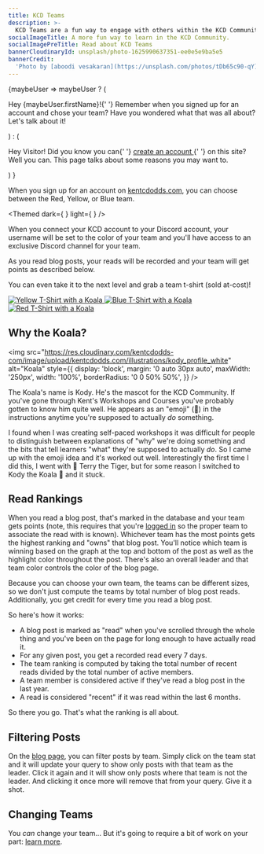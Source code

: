 ```yaml
---
title: KCD Teams
description: >-
  KCD Teams are a fun way to engage with others within the KCD Community.
socialImageTitle: A more fun way to learn in the KCD Community.
socialImagePreTitle: Read about KCD Teams
bannerCloudinaryId: unsplash/photo-1625990637351-ee0e5e9ba5e5
bannerCredit:
  'Photo by [aboodi vesakaran](https://unsplash.com/photos/tDb65c90-qY)'
---
```


<OptionalUser>
  {maybeUser =>
    maybeUser ? (
      <p>
        Hey <span className="text-team-current">{maybeUser.firstName}</span>!{' '}
        Remember when you signed up for an account and chose your team? Have you
        wondered what that was all about? Let's talk about it!
      </p>
    ) : (
      <p>
        Hey Visitor! Did you know you can{' '}
        <a href="/login" className="underline">
          create an account
        </a>{' '}
        on this site? Well you can. This page talks about some reasons you may
        want to.
      </p>
    )
  }
</OptionalUser>

When you sign up for an account on [kentcdodds.com](https://kentcdodds.com), you
can choose between the Red, Yellow, or Blue team.

<Themed
  dark={
    <CloudinaryVideo
      cloudinaryId="kentcdodds.com/content/teams/team-chooser-dark"
      aspectRatio="16:9"
      crop="fit"
      height={452}
      width={1000}
    />
  }
  light={
    <CloudinaryVideo
      cloudinaryId="kentcdodds.com/content/teams/team-chooser-light"
      aspectRatio="16:9"
      crop="fit"
      height={452}
      width={1000}
    />
  }
/>

When you connect your KCD account to your Discord account, your username will be
set to the color of your team and you'll have access to an exclusive Discord
channel for your team.

As you read blog posts, your reads will be recorded and your team will get
points as described below.

You can even take it to the next level and grab a team t-shirt (sold at-cost)!

<div className="flex gap-4">
  <a href="https://cottonbureau.com/p/4AAW9M">
    <img
      src="https://res.cloudinary.com/kentcdodds-com/image/upload/f_auto,q_auto,dpr_2.0,ar_1:1,w_560/v1670441444/kentcdodds.com/content/teams/shirt-yellow"
      alt="Yellow T-Shirt with a Koala"
      style={{aspectRatio: '1/1'}}
    />
  </a>
  <a href="https://cottonbureau.com/p/BT8VUW">
    <img
      src="https://res.cloudinary.com/kentcdodds-com/image/upload/f_auto,q_auto,dpr_2.0,ar_1:1,w_560/v1670441444/kentcdodds.com/content/teams/shirt-blue"
      alt="Blue T-Shirt with a Koala"
      style={{aspectRatio: '1/1'}}
    />
  </a>
  <a href="https://cottonbureau.com/p/6ZE96D">
    <img
      src="https://res.cloudinary.com/kentcdodds-com/image/upload/f_auto,q_auto,dpr_2.0,ar_1:1,w_560/v1670441444/kentcdodds.com/content/teams/shirt-red"
      alt="Red T-Shirt with a Koala"
      style={{aspectRatio: '1/1'}}
    />
  </a>
</div>

## Why the Koala?

<img
  src="https://res.cloudinary.com/kentcdodds-com/image/upload/kentcdodds.com/illustrations/kody_profile_white"
  alt="Koala"
  style={{
    display: 'block',
    margin: '0 auto 30px auto',
    maxWidth: '250px',
    width: '100%',
    borderRadius: '0 0 50% 50%',
  }}
/>

The Koala's name is Kody. He's the mascot for the KCD Community. If you've gone
through Kent's Workshops and Courses you've probably gotten to know him quite
well. He appears as an "emoji" (🐨) in the instructions anytime you're supposed
to actually _do_ something.

I found when I was creating self-paced workshops it was difficult for people to
distinguish between explanations of "why" we're doing something and the bits
that tell learners "what" they're supposed to actually _do_. So I came up with
the emoji idea and it's worked out well. Interestingly the first time I did
this, I went with 🐯 Terry the Tiger, but for some reason I switched to Kody the
Koala 🐨 and it stuck.

## Read Rankings

When you read a blog post, that's marked in the database and your team gets
points (note, this requires that you're [logged in](/login) so the proper team
to associate the read with is known). Whichever team has the most points gets
the highest ranking and "owns" that blog post. You'll notice which team is
winning based on the graph at the top and bottom of the post as well as the
highlight color throughout the post. There's also an overall leader and that
team color controls the color of the blog page.

Because you can choose your own team, the teams can be different sizes, so we
don't just compute the teams by total number of blog post reads. Additionally,
you get credit for every time you read a blog post.

So here's how it works:

- A blog post is marked as "read" when you've scrolled through the whole thing
  and you've been on the page for long enough to have actually read it.
- For any given post, you get a recorded read every 7 days.
- The team ranking is computed by taking the total number of recent reads
  divided by the total number of active members.
- A team member is considered active if they've read a blog post in the last
  year.
- A read is considered "recent" if it was read within the last 6 months.

So there you go. That's what the ranking is all about.

## Filtering Posts

On the [blog page](/blog), you can filter posts by team. Simply click on the
team stat and it will update your query to show only posts with that team as the
leader. Click it again and it will show only posts where that team is not the
leader. And clicking it once more will remove that from your query. Give it a
shot.

## Changing Teams

You _can_ change your team... But it's going to require a bit of work on your
part: [learn more](https://github.com/kentcdodds/kentcdodds.com/issues/68).
